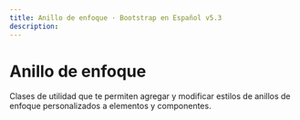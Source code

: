 ```yaml
---
title: Anillo de enfoque · Bootstrap en Español v5.3
description: 
---
```


# Anillo de enfoque

Clases de utilidad que te permiten agregar y modificar estilos de anillos de enfoque personalizados a elementos y componentes.